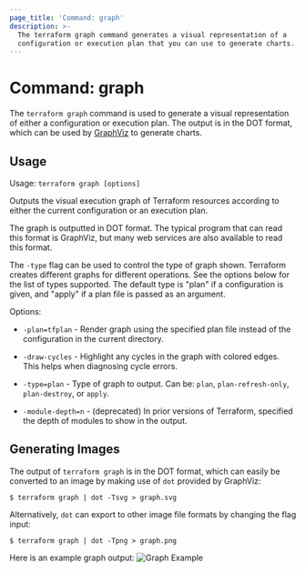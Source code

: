 ```yaml
---
page_title: 'Command: graph'
description: >-
  The terraform graph command generates a visual representation of a
  configuration or execution plan that you can use to generate charts.
---
```


# Command: graph

The `terraform graph` command is used to generate a visual
representation of either a configuration or execution plan.
The output is in the DOT format, which can be used by
[GraphViz](http://www.graphviz.org) to generate charts.

## Usage

Usage: `terraform graph [options]`

Outputs the visual execution graph of Terraform resources according to
either the current configuration or an execution plan.

The graph is outputted in DOT format. The typical program that can
read this format is GraphViz, but many web services are also available
to read this format.

The `-type` flag can be used to control the type of graph shown. Terraform
creates different graphs for different operations. See the options below
for the list of types supported. The default type is "plan" if a
configuration is given, and "apply" if a plan file is passed as an
argument.

Options:

* `-plan=tfplan`    - Render graph using the specified plan file instead of the
  configuration in the current directory.

* `-draw-cycles`    - Highlight any cycles in the graph with colored edges.
  This helps when diagnosing cycle errors.

* `-type=plan`      - Type of graph to output. Can be: `plan`, `plan-refresh-only`, `plan-destroy`, or `apply`.

* `-module-depth=n` - (deprecated) In prior versions of Terraform, specified the
  depth of modules to show in the output.

## Generating Images

The output of `terraform graph` is in the DOT format, which can
easily be converted to an image by making use of `dot` provided
by GraphViz:

```shellsession
$ terraform graph | dot -Tsvg > graph.svg
```

Alternatively, `dot` can export to other image file formats by changing the flag input:
```shellsession
$ terraform graph | dot -Tpng > graph.png
```

Here is an example graph output:
![Graph Example](/img/docs/graph-example.png)
